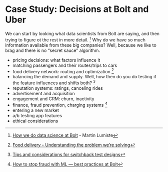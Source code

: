 # Case Study: Decisions at Bolt and Uber



We can start by looking what data scientists from Bolt are saying, and then trying to figure ot the rest in more detail. [^dsc-bolt] Why do we have so much information available from these big companies? Well, because we like to brag and there is no "secret sauce" algorithm. 

[^dsc-bolt]: [How we do data science at Bolt](https://medium.com/bolt-labs/how-we-do-data-science-at-bolt-5cf861ae2578) - Martin Lumiste


- pricing decisions: what factors influence it
- matching passengers and their routes/trips to cars
- food delivery network: routing and optimization [^bolt-delivery]
- balancing the demand and supply. Well, how then do you do testing if the feature influences and shifts both? [^bolt-switchback]
- reputation systems: ratings, canceling rides
- advertisement and acquisition
- engagement and CRM: churn, inactivity
- finance, fraud prevention, charging systems [^bolt-fraud]
- entering a new market
- a/b testing app features
- ethical considerations

[^bolt-fraud]: [How to stop fraud with ML — best practices at Bolt](https://medium.com/bolt-labs/how-to-stop-fraud-with-ml-best-practices-at-bolt-411ca4c1b13)
[^bolt-delivery]: [Food delivery - Understanding the problem we’re solving
](https://medium.com/bolt-labs/understanding-the-problem-were-solving-28a6cb8a545f)
[^bolt-switchback]: [Tips and considerations for switchback test designs
](https://medium.com/bolt-labs/tips-and-considerations-for-switchback-test-designs-d1bd7c493024)